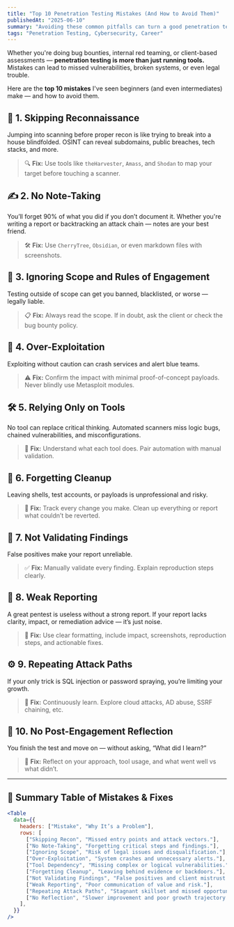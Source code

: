 ```yaml
---
title: "Top 10 Penetration Testing Mistakes (And How to Avoid Them)"
publishedAt: "2025-06-10"
summary: "Avoiding these common pitfalls can turn a good penetration tester into a great one. Learn the top 10 mistakes beginners make and how to stay clear of them."
tags: "Penetration Testing, Cybersecurity, Career"
---
```


Whether you're doing bug bounties, internal red teaming, or client-based assessments — **penetration testing is more than just running tools.** Mistakes can lead to missed vulnerabilities, broken systems, or even legal trouble.

Here are the **top 10 mistakes** I've seen beginners (and even intermediates) make — and how to avoid them.

## 🚫 1. Skipping Reconnaissance

Jumping into scanning before proper recon is like trying to break into a house blindfolded. OSINT can reveal subdomains, public breaches, tech stacks, and more.

> 🔍 **Fix:** Use tools like `theHarvester`, `Amass`, and `Shodan` to map your target before touching a scanner.

## ✍️ 2. No Note-Taking

You’ll forget 90% of what you did if you don’t document it. Whether you're writing a report or backtracking an attack chain — notes are your best friend.

> 🛠 **Fix:** Use `CherryTree`, `Obsidian`, or even markdown files with screenshots.

## 🔦 3. Ignoring Scope and Rules of Engagement

Testing outside of scope can get you banned, blacklisted, or worse — legally liable.

> 📋 **Fix:** Always read the scope. If in doubt, ask the client or check the bug bounty policy.

## 🧨 4. Over-Exploitation

Exploiting without caution can crash services and alert blue teams.

> ⚠️ **Fix:** Confirm the impact with minimal proof-of-concept payloads. Never blindly use Metasploit modules.

## 🛠 5. Relying Only on Tools

No tool can replace critical thinking. Automated scanners miss logic bugs, chained vulnerabilities, and misconfigurations.

> 🧠 **Fix:** Understand what each tool does. Pair automation with manual validation.

## 🧼 6. Forgetting Cleanup

Leaving shells, test accounts, or payloads is unprofessional and risky.

> 🧽 **Fix:** Track every change you make. Clean up everything or report what couldn’t be reverted.

## 🔁 7. Not Validating Findings

False positives make your report unreliable.

> ✅ **Fix:** Manually validate every finding. Explain reproduction steps clearly.

## 🧱 8. Weak Reporting

A great pentest is useless without a strong report. If your report lacks clarity, impact, or remediation advice — it’s just noise.

> 📑 **Fix:** Use clear formatting, include impact, screenshots, reproduction steps, and actionable fixes.

## ⚙️ 9. Repeating Attack Paths

If your only trick is SQL injection or password spraying, you’re limiting your growth.

> 🔄 **Fix:** Continuously learn. Explore cloud attacks, AD abuse, SSRF chaining, etc.

## 🧭 10. No Post-Engagement Reflection

You finish the test and move on — without asking, “What did I learn?”

> 🧠 **Fix:** Reflect on your approach, tool usage, and what went well vs what didn’t.

---

## 🧾 Summary Table of Mistakes & Fixes

```jsx
<Table
  data={{
    headers: ["Mistake", "Why It’s a Problem"],
    rows: [
      ["Skipping Recon", "Missed entry points and attack vectors."],
      ["No Note-Taking", "Forgetting critical steps and findings."],
      ["Ignoring Scope", "Risk of legal issues and disqualification."],
      ["Over-Exploitation", "System crashes and unnecessary alerts."],
      ["Tool Dependency", "Missing complex or logical vulnerabilities."],
      ["Forgetting Cleanup", "Leaving behind evidence or backdoors."],
      ["Not Validating Findings", "False positives and client mistrust."],
      ["Weak Reporting", "Poor communication of value and risk."],
      ["Repeating Attack Paths", "Stagnant skillset and missed opportunities."],
      ["No Reflection", "Slower improvement and poor growth trajectory."],
    ],
  }}
/>
